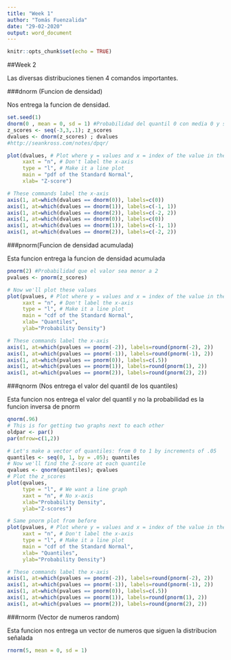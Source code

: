 ```yaml
---
title: "Week 1"
author: "Tomás Fuenzalida"
date: "29-02-2020"
output: word_document
---
```


```r
knitr::opts_chunk$set(echo = TRUE)
```

##Week 2

Las diversas distribuciones tienen 4 comandos importantes.

###dnorm (Funcion de densidad)

Nos entrega la funcion de densidad.

```r
set.seed(1)
dnorm(0 , mean = 0, sd = 1) #Probabilidad del quantil 0 con media 0 y sd 1
z_scores <- seq(-3,3,.1); z_scores
dvalues <- dnorm(z_scores) ; dvalues
#http://seankross.com/notes/dpqr/

plot(dvalues, # Plot where y = values and x = index of the value in the vector
     xaxt = "n", # Don't label the x-axis
     type = "l", # Make it a line plot
     main = "pdf of the Standard Normal",
     xlab= "Z-score") 

# These commands label the x-axis
axis(1, at=which(dvalues == dnorm(0)), labels=c(0))
axis(1, at=which(dvalues == dnorm(1)), labels=c(-1, 1))
axis(1, at=which(dvalues == dnorm(2)), labels=c(-2, 2))
axis(1, at=which(dvalues == dnorm(0)), labels=c(0))
axis(1, at=which(dvalues == dnorm(1)), labels=c(-1, 1))
axis(1, at=which(dvalues == dnorm(2)), labels=c(-2, 2))
```

###pnorm(Funcion de densidad acumulada)

Esta funcion entrega la funcion de densidad acumulada

```r
pnorm(2) #Probabilidad que el valor sea menor a 2
pvalues <- pnorm(z_scores)

# Now we'll plot these values
plot(pvalues, # Plot where y = values and x = index of the value in the vector
     xaxt = "n", # Don't label the x-axis
     type = "l", # Make it a line plot
     main = "cdf of the Standard Normal",
     xlab= "Quantiles",
     ylab="Probability Density") 

# These commands label the x-axis
axis(1, at=which(pvalues == pnorm(-2)), labels=round(pnorm(-2), 2))
axis(1, at=which(pvalues == pnorm(-1)), labels=round(pnorm(-1), 2))
axis(1, at=which(pvalues == pnorm(0)), labels=c(.5))
axis(1, at=which(pvalues == pnorm(1)), labels=round(pnorm(1), 2))
axis(1, at=which(pvalues == pnorm(2)), labels=round(pnorm(2), 2))


```

###qnorm (Nos entrega el valor del quantil de los quantiles)

Esta funcion nos entrega el valor del quantil y no la probabilidad es la funcion
inversa de pnorm

```r
qnorm(.96)
# This is for getting two graphs next to each other
oldpar <- par()
par(mfrow=c(1,2))

# Let's make a vector of quantiles: from 0 to 1 by increments of .05
quantiles <- seq(0, 1, by = .05); quantiles
# Now we'll find the Z-score at each quantile
qvalues <- qnorm(quantiles); qvalues
# Plot the z_scores
plot(qvalues,
     type = "l", # We want a line graph
     xaxt = "n", # No x-axis
     xlab="Probability Density",
     ylab="Z-scores")

# Same pnorm plot from before
plot(pvalues, # Plot where y = values and x = index of the value in the vector
     xaxt = "n", # Don't label the x-axis
     type = "l", # Make it a line plot
     main = "cdf of the Standard Normal",
     xlab= "Quantiles",
     ylab="Probability Density") 

# These commands label the x-axis
axis(1, at=which(pvalues == pnorm(-2)), labels=round(pnorm(-2), 2))
axis(1, at=which(pvalues == pnorm(-1)), labels=round(pnorm(-1), 2))
axis(1, at=which(pvalues == pnorm(0)), labels=c(.5))
axis(1, at=which(pvalues == pnorm(1)), labels=round(pnorm(1), 2))
axis(1, at=which(pvalues == pnorm(2)), labels=round(pnorm(2), 2))
```

###rnorm (Vector de numeros random)

Esta funcion nos entrega un vector de numeros que siguen la distribucion señalada

```r
rnorm(5, mean = 0, sd = 1)

```
